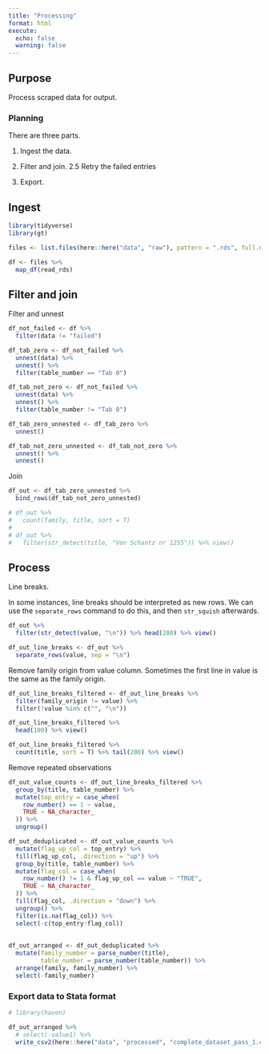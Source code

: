 ```yaml
---
title: "Processing"
format: html
execute: 
  echo: false
  warning: false
---
```


## Purpose

Process scraped data for output.

### Planning

There are three parts.

1. Ingest the data.

2. Filter and join.
2.5 Retry the failed entries

3. Export.

## Ingest

```r
library(tidyverse)
library(gt)

files <- list.files(here::here("data", "raw"), pattern = ".rds", full.names = T)

df <- files %>% 
  map_df(read_rds)
```

## Filter and join

Filter and unnest

```r
df_not_failed <- df %>% 
  filter(data != "failed")

df_tab_zero <- df_not_failed %>% 
  unnest(data) %>% 
  unnest() %>% 
  filter(table_number == "Tab 0")

df_tab_not_zero <- df_not_failed %>% 
  unnest(data) %>% 
  unnest() %>% 
  filter(table_number != "Tab 0")

df_tab_zero_unnested <- df_tab_zero %>% 
  unnest()

df_tab_not_zero_unnested <- df_tab_not_zero %>% 
  unnest() %>% 
  unnest()
```

Join

```r
df_out <- df_tab_zero_unnested %>% 
  bind_rows(df_tab_not_zero_unnested)

# df_out %>%
#   count(family, title, sort = T)
# 
# df_out %>% 
#   filter(str_detect(title, "Von Schantz nr 1255")) %>% view()
```

## Process

Line breaks.

In some instances, line breaks should be interpreted as new rows. We can use the `separate_rows` command to do this, and then `str_squish` afterwards.

```r
df_out %>% 
  filter(str_detect(value, "\n")) %>% head(200) %>% view()

df_out_line_breaks <- df_out %>% 
  separate_rows(value, sep = "\n")
```

Remove family origin from value column. Sometimes the first line in value is the same as the family origin.



```r
df_out_line_breaks_filtered <- df_out_line_breaks %>% 
  filter(family_origin != value) %>%
  filter(!value %in% c("", "\n"))

df_out_line_breaks_filtered %>% 
  head(100) %>% view()

df_out_line_breaks_filtered %>% 
  count(title, sort = T) %>% tail(200) %>% view()
```

Remove repeated observations

```r
df_out_value_counts <- df_out_line_breaks_filtered %>% 
  group_by(title, table_number) %>% 
  mutate(top_entry = case_when(
    row_number() == 1 ~ value,
    TRUE ~ NA_character_
  )) %>% 
  ungroup()

df_out_deduplicated <- df_out_value_counts %>%
  mutate(flag_up_col = top_entry) %>%
  fill(flag_up_col, .direction = "up") %>%
  group_by(title, table_number) %>%
  mutate(flag_col = case_when(
    row_number() != 1 & flag_up_col == value ~ "TRUE",
    TRUE ~ NA_character_
  )) %>%
  fill(flag_col, .direction = "down") %>%
  ungroup() %>%
  filter(is.na(flag_col)) %>% 
  select(-c(top_entry:flag_col))
  
  
df_out_arranged <- df_out_deduplicated %>% 
  mutate(family_number = parse_number(title),
         table_number = parse_number(table_number)) %>% 
  arrange(family, family_number) %>% 
  select(-family_number)

```


### Export data to Stata format

```r
# library(haven)

df_out_arranged %>% 
  # select(-value1) %>% 
  write_csv2(here::here("data", "processed", "complete_dataset_pass_1.csv"))
```

